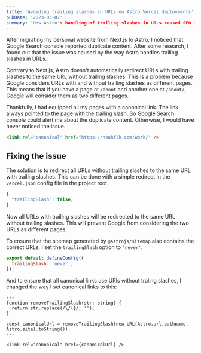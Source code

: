 ```yaml
---
title: 'Avoiding trailing slashes in URLs on Astro Vercel deployments'
pubDate: '2023-03-07'
summary: 'How Astro's handling of trailing slashes in URLs caused SEO issues on my blog.'
---
```


After migrating my personal website from Next.js to Astro, I noticed that Google Search console reported duplicate content. After some research, I found out that the issue was caused by the way Astro handles trailing slashes in URLs.

Contrary to Next.js, Astro doesn't automatically redirect URLs with trailing slashes to the same URL without trailing slashes. This is a problem because Google considers URLs with and without trailing slashes as different pages. This means that if you have a page at `/about` and another one at `/about/`, Google will consider them as two different pages.

Thankfully, I had equipped all my pages with a canonical link. The link always pointed to the page with the trailing slash. So Google Search console could alert me about the duplicate content. Otherwise, I would have never noticed the issue.

```html
<link rel="canonical" href="https://noahflk.com/work/" />
```

## Fixing the issue

The solution is to redirect all URLs without trailing slashes to the same URL with trailing slashes. This can be done with a simple redirect in the `vercel.json` config file in the project root.

```js
{
  "trailingSlash": false,
}
```

Now all URLs with trailing slashes will be redirected to the same URL without trailing slashes. This will prevent Google from considering the two URLs as different pages.

To ensure that the sitemap generated by `@astrojs/sitemap` also contains the correct URLs, I set the `trailingSlash` option to `'never'`.

```js
export default defineConfig({
  trailingSlash: 'never',
});
```

And to ensure that all canonical links use URls without traling slashes, I changed the way I set canonical links to this:

```astro
---
function removeTrailingSlash(str: string) {
  return str.replace(/\/+$/, '');
}

const canonicalUrl = removeTrailingSlash(new URL(Astro.url.pathname, Astro.site).toString());
---

<link rel="canonical" href={canonicalUrl} />
```
